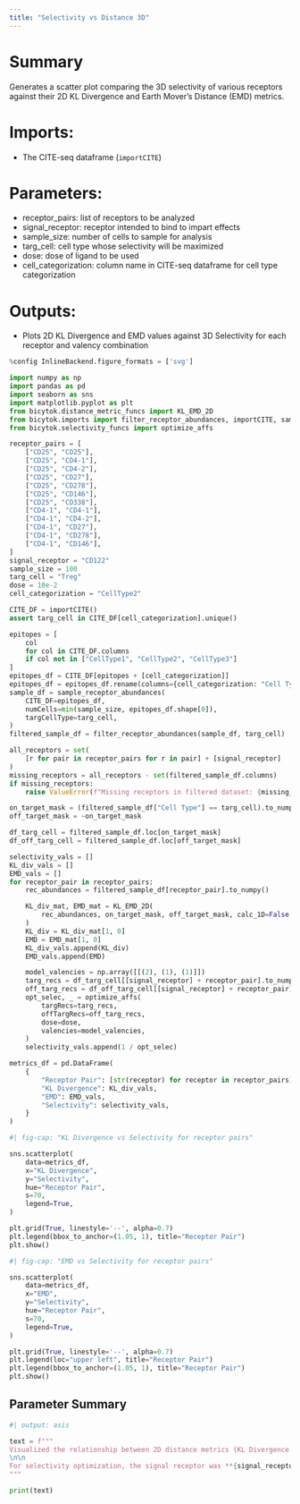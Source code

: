 ```yaml
---
title: "Selectivity vs Distance 3D"
---
```


# Summary
Generates a scatter plot comparing the 3D selectivity of various receptors against their 2D KL Divergence and Earth Mover's Distance (EMD) metrics.

# Imports:
- The CITE-seq dataframe (`importCITE`)

# Parameters:
- receptor_pairs: list of receptors to be analyzed
- signal_receptor: receptor intended to bind to impart effects
- sample_size: number of cells to sample for analysis
- targ_cell: cell type whose selectivity will be maximized
- dose: dose of ligand to be used
- cell_categorization: column name in CITE-seq dataframe for cell type categorization

# Outputs:
- Plots 2D KL Divergence and EMD values against 3D Selectivity for each receptor and valency combination

```python
%config InlineBackend.figure_formats = ['svg']

import numpy as np
import pandas as pd
import seaborn as sns
import matplotlib.pyplot as plt
from bicytok.distance_metric_funcs import KL_EMD_2D
from bicytok.imports import filter_receptor_abundances, importCITE, sample_receptor_abundances
from bicytok.selectivity_funcs import optimize_affs

receptor_pairs = [
    ["CD25", "CD25"],
    ["CD25", "CD4-1"],
    ["CD25", "CD4-2"],
    ["CD25", "CD27"],
    ["CD25", "CD278"],
    ["CD25", "CD146"],
    ["CD25", "CD338"],
    ["CD4-1", "CD4-1"],
    ["CD4-1", "CD4-2"],
    ["CD4-1", "CD27"],
    ["CD4-1", "CD278"],
    ["CD4-1", "CD146"],
]
signal_receptor = "CD122"
sample_size = 100
targ_cell = "Treg"
dose = 10e-2
cell_categorization = "CellType2"

CITE_DF = importCITE()
assert targ_cell in CITE_DF[cell_categorization].unique()

epitopes = [
    col
    for col in CITE_DF.columns
    if col not in ["CellType1", "CellType2", "CellType3"]
]
epitopes_df = CITE_DF[epitopes + [cell_categorization]]
epitopes_df = epitopes_df.rename(columns={cell_categorization: "Cell Type"})
sample_df = sample_receptor_abundances(
    CITE_DF=epitopes_df,
    numCells=min(sample_size, epitopes_df.shape[0]),
    targCellType=targ_cell,
)
filtered_sample_df = filter_receptor_abundances(sample_df, targ_cell)

all_receptors = set(
    [r for pair in receptor_pairs for r in pair] + [signal_receptor]
)
missing_receptors = all_receptors - set(filtered_sample_df.columns)
if missing_receptors:
    raise ValueError(f"Missing receptors in filtered dataset: {missing_receptors}")

on_target_mask = (filtered_sample_df["Cell Type"] == targ_cell).to_numpy()
off_target_mask = ~on_target_mask

df_targ_cell = filtered_sample_df.loc[on_target_mask]
df_off_targ_cell = filtered_sample_df.loc[off_target_mask]

selectivity_vals = []
KL_div_vals = []
EMD_vals = []
for receptor_pair in receptor_pairs:
    rec_abundances = filtered_sample_df[receptor_pair].to_numpy()

    KL_div_mat, EMD_mat = KL_EMD_2D(
        rec_abundances, on_target_mask, off_target_mask, calc_1D=False
    )
    KL_div = KL_div_mat[1, 0]
    EMD = EMD_mat[1, 0]
    KL_div_vals.append(KL_div)
    EMD_vals.append(EMD)

    model_valencies = np.array([[(2), (1), (1)]])
    targ_recs = df_targ_cell[[signal_receptor] + receptor_pair].to_numpy()
    off_targ_recs = df_off_targ_cell[[signal_receptor] + receptor_pair].to_numpy()
    opt_selec, _ = optimize_affs(
        targRecs=targ_recs,
        offTargRecs=off_targ_recs,
        dose=dose,
        valencies=model_valencies,
    )
    selectivity_vals.append(1 / opt_selec)

metrics_df = pd.DataFrame(
    {
        "Receptor Pair": [str(receptor) for receptor in receptor_pairs],
        "KL Divergence": KL_div_vals,
        "EMD": EMD_vals,
        "Selectivity": selectivity_vals,
    }
)
```

```python
#| fig-cap: "KL Divergence vs Selectivity for receptor pairs"

sns.scatterplot(
    data=metrics_df,
    x="KL Divergence",
    y="Selectivity",
    hue="Receptor Pair",
    s=70,
    legend=True,
)

plt.grid(True, linestyle='--', alpha=0.7)
plt.legend(bbox_to_anchor=(1.05, 1), title="Receptor Pair")
plt.show()
```

```python
#| fig-cap: "EMD vs Selectivity for receptor pairs"

sns.scatterplot(
    data=metrics_df,
    x="EMD",
    y="Selectivity",
    hue="Receptor Pair",
    s=70,
    legend=True,
)

plt.grid(True, linestyle='--', alpha=0.7)
plt.legend(loc="upper left", title="Receptor Pair")
plt.legend(bbox_to_anchor=(1.05, 1), title="Receptor Pair")
plt.show()
```

## Parameter Summary
```python
#| output: asis

text = f"""
Visualized the relationship between 2D distance metrics (KL Divergence and EMD) and 3D selectivity. Target cells were **{targ_cell}**s, compared against all other cell types. The analysis was performed on **{sample_size}** cells sampled from the CITE-seq dataset.
\n\n
For selectivity optimization, the signal receptor was **{signal_receptor}**, with tetravalent complexes at a dose of **{dose}**. Tetravalent complexes consisted of two signal receptor ligands, and one ligand each for the two target receptors. The epitope pairs that were analyzed were **{', '.join(map(str, receptor_pairs))}**, which served as the target receptors for selectivity optimization and as the double receptor distributions for 2D EMD and KL div. calculations.
"""

print(text)
```